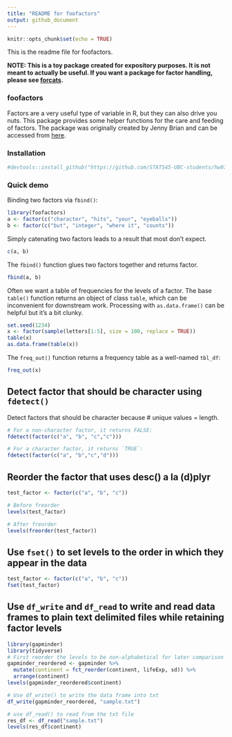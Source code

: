 ```yaml
---
title: "README for foofactors"
output: github_document
---
```


```r
knitr::opts_chunk$set(echo = TRUE)
```

This is the readme file for foofactors.

**NOTE: This is a toy package created for expository purposes. It is not meant to actually be useful. If you want a package for factor handling, please see [forcats](https://cran.r-project.org/package=forcats).**

### foofactors

Factors are a very useful type of variable in R, but they can also drive you nuts. This package provides some helper functions for the care and feeding of factors. The package was originally created by Jenny Brian and can be accessed from [here](https://github.com/jennybc/foofactors). 


### Installation

```r
#devtools::install_github("https://github.com/STAT545-UBC-students/hw07-yihaoz/foofactor")
```
  
### Quick demo

Binding two factors via `fbind()`:

```r
library(foofactors)
a <- factor(c("character", "hits", "your", "eyeballs"))
b <- factor(c("but", "integer", "where it", "counts"))
```

Simply catenating two factors leads to a result that most don't expect.

```r
c(a, b)
```

The `fbind()` function glues two factors together and returns factor.

```r
fbind(a, b)
```

Often we want a table of frequencies for the levels of a factor. The base `table()` function returns an object of class `table`, which can be inconvenient for downstream work. Processing with `as.data.frame()` can be helpful but it's a bit clunky.

```r
set.seed(1234)
x <- factor(sample(letters[1:5], size = 100, replace = TRUE))
table(x)
as.data.frame(table(x))
```

The `freq_out()` function returns a frequency table as a well-named `tbl_df`:

```r
freq_out(x)
```


## Detect factor that should be character using `fdetect()`

Detect factors that should be character because # unique values = length.

```r
# For a non-character factor, it returns FALSE:
fdetect(factor(c("a", "b", "c","c")))

# For a character factor, it returns `TRUE`:
fdetect(factor(c("a", "b","c","d")))
```

## Reorder the factor that uses desc() a la (d)plyr
```r
test_factor <- factor(c("a", "b", "c"))

# Before freorder
levels(test_factor)

# After freorder
levels(freorder(test_factor))
```

## Use `fset()` to set levels to the order in which they appear in the data
```r
test_factor <- factor(c("a", "b", "c"))
fset(test_factor)
```

## Use `df_write` and `df_read` to write and read data frames to plain text delimited files while retaining factor levels

```r
library(gapminder)
library(tidyverse)
# First reorder the levels to be non-alphabetical for later comparison
gapminder_reordered <- gapminder %>%
  mutate(continent = fct_reorder(continent, lifeExp, sd)) %>%
  arrange(continent)
levels(gapminder_reordered$continent)
```

```r
# Use df_write() to write the data frame into txt
df_write(gapminder_reordered, "sample.txt")

# use df_read() to read from the txt file
res_df <- df_read("sample.txt")
levels(res_df$continent)
```


